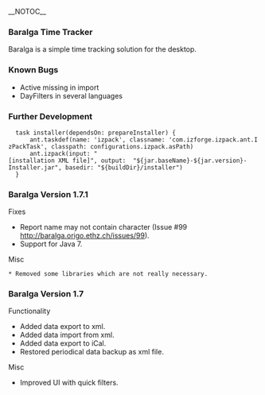 __NOTOC__

=== Baralga Time Tracker ===
Baralga is a simple time tracking solution for the desktop.

=== Known Bugs ===
* Active missing in import
* DayFilters in several languages

=== Further Development ===
   task installer(dependsOn: prepareInstaller) {
       ant.taskdef(name: 'izpack', classname: 'com.izforge.izpack.ant.IzPackTask', classpath: configurations.izpack.asPath)
       ant.izpack(input: "[installation XML file]", output:  "${jar.baseName}-${jar.version}-Installer.jar", basedir: "${buildDir}/installer")
   }

=== Baralga Version 1.7.1 ===
Fixes 
* Report name may not contain character (Issue #99 http://baralga.origo.ethz.ch/issues/99).
* Support for Java 7.
 
Misc
 * Removed some libraries which are not really necessary.


=== Baralga Version 1.7 ===
Functionality
* Added data export to xml.
* Added data import from xml.
* Added data export to iCal.
* Restored periodical data backup as xml file.

Misc
* Improved UI with quick filters.

